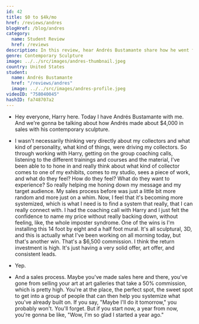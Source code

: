 ```yaml
---
id: 42
title: $0 to $4k/mo
href: /reviews/andres
blogHref: /blog/andres
category:
  name: Student Review
  href: /reviews
description: In this review, hear Andrés Bustamante share how he went from $0 to $4k/mo in less than 60 days with his contemporary sculpture.
genre: Contemporary Sculpture
image: ../../src/images/andres-thumbnail.jpeg
country: United States
student:
  name: Andrés Bustamante
  href: "/reviews/andres"
  image: ../../src/images/andres-profile.jpeg
videoID: "758040045"
hashID: fa748707a2
---
```


- Hey everyone, Harry here. Today I have Andrés Bustamante with me. And we're gonna be talking about how Andrés made about $4,000 in sales with his contemporary sculpture.

- I wasn't necessarily thinking very directly about my collectors and what kind of personality, what kind of things, were driving my collectors. So through working with Harry, getting on the group coaching calls, listening to the different trainings and courses and the material, I've been able to to hone in and really think about what kind of collector comes to one of my exhibits, comes to my studio, sees a piece of work, and what do they feel? How do they feel? What do they want to experience? So really helping me honing down my message and my target audience. My sales process before was just a little bit more random and more just on a whim. Now, I feel that it's becoming more systemized, which is what I need is to find a system that really, that I can really connect with. I had the coaching call with Harry and I just felt the confidence to name my price without really backing down, without feeling, like, the whole imposter syndrome. One of the wins is I'm installing this 14 foot by eight and a half foot mural. It's all sculptural, 3D, and this is actually what I've been working on all morning today, but that's another win. That's a $6,500 commission. I think the return investment is high. It's just having a very solid offer, art offer, and consistent leads.

- Yep.

- And a sales process. Maybe you've made sales here and there, you've gone from selling your art at art galleries that take a 50% commission, which is pretty high. You're at the place, the perfect spot, the sweet spot to get into a group of people that can then help you systemize what you've already built on. If you say, "Maybe I'll do it tomorrow," you probably won't. You'll forget. But if you start now, a year from now, you're gonna be like, "Wow, I'm so glad I started a year ago."
